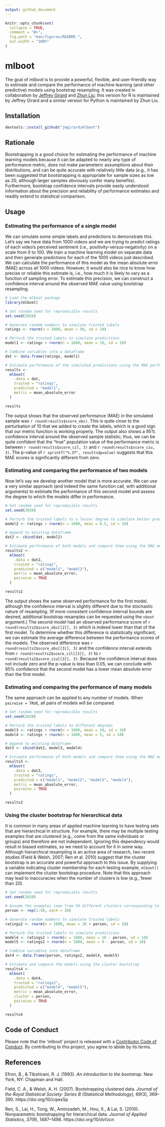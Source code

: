 ```yaml
---
output: github_document
---
```


<!-- README.md is generated from README.Rmd. Please edit that file -->

```r
knitr::opts_chunk$set(
  collapse = TRUE,
  comment = "#>",
  fig.path = "man/figures/README-",
  out.width = "100%"
)
```

# mlboot

The goal of *mlboot* is to provide a powerful, flexible, and user-friendly way to estimate and compare the performance of machine learning (and other predictive) models using bootstrap resampling. It was created in collaboration by [Jeffrey Girard](https://jmgirard.com/) and [Zhun Liu](http://justin1904.github.io/); this version for R is maintained by Jeffrey Girard and a similar version for Python is maintained by Zhun Liu.

## Installation

``` r
devtools::install_github("jmgirard/mlboot")
```

## Rationale

Bootstrapping is a good choice for estimating the performance of machine learning models because it can be adapted to nearly any type of performance metric, does not make parameteric assumptions about their distributions, and can be quite accurate with relatively little data (e.g., it has been suggested that bootstrapping is appropriate for sample sizes as low as 20, although larger samples obviously confer many benefits). Furthermore, bootstrap confidence intervals provide easily understood information about the precision and reliability of performance estimates and readily extend to statistical comparison.

## Usage

### Estimating the performance of a single model

We can simulate some simple labels and predictions to demonstrate this. Let's say we have data from 1000 videos and we are trying to predict ratings of each video's perceived sentiment (i.e., positivity-versus-negativity) on a scale from 0 to 100. We train a machine learning model on separate data and then generate predictions for each of the 1000 videos just described. We can calculate the performance of this model as the mean absolute error (MAE) across all 1000 videos. However, it would also be nice to know how precise or reliable this estimate is, i.e., how much it is likely to vary as a function of sampling error. To estimate this precision, we can construct a confidence interval around the observed MAE value using bootstrap resampling.

```r
# Load the mlboot package
library(mlboot)

# Set random seed for reproducible results
set.seed(2020)

# Generate random numbers to simulate trusted labels
ratings <- rnorm(n = 1000, mean = 50, sd = 10)

# Perturb the trusted labels to simulate predictions
model1 <- ratings + rnorm(n = 1000, mean = 10, sd = 10)

# Combine variables into a dataframe
dat <- data.frame(ratings, model1)

# Estimate performance of the simulated predictions using the MAE performance metric
results <- 
  mlboot(
    .data = dat,
    trusted = "ratings",
    predicted = "model1",
    metric = mean_absolute_error
  )

results
```

The output shows that the observed performance (MAE) in the simulated sample was `r round(results$score_obs)`. This is quite close to the perturbation of 10 that we added to create the labels, which is a good sign that our metric function is working properly. The output also shows a 95\% confidence interval around the observed sample statistic; thus, we can be quite confident that the "true" population value of the performance metric is between `r round(results$score_cil, 3)` and `r round(results$score_ciu, 3)`. The p-value of `r sprintf("%.3f", results$pvalue)` suggests that this MAE scores is significantly different from zero.

### Estimating and comparing the performance of two models
Now let's say we develop another model that is more accurate. We can use a very similar approach (and indeed the same function call, with additional arguments) to estimate the performance of this second model and assess the degree to which the models differ in performance.

```r
# Set random seed for reproducible results
set.seed(2020)

# Perturb the trusted labels to a lesser degree to simulate better predictions
model2 <- ratings + rnorm(n = 1000, mean = 8.5, sd = 10)

# Append to existing dataframe
dat2 <- cbind(dat, model2)

# Estimate performance of both models and compare them using the MAE metric
results2 <- 
  mlboot(
    .data = dat2,
    trusted = "ratings",
    predicted = c("model1", "model2"),
    metric = mean_absolute_error,
    pairwise = TRUE
  )

results2
```

The output shows the same observed performance for the first model, although the confidence interval is slightly different due to the stochastic nature of resampling. (If more consistent confidence interval bounds are desired, additional bootstrap resamples can be requested using the `nboot` argument.) The second model had an observed performance score of `r round(results2$score_obs[[2]], 3)` which is indeed lower than that of the first model. To determine whether this difference is statistically significant, we can estimate the average difference between the performance scores of the models. The observed difference was `r round(results2$score_obs[[3]], 3)` and the confidence interval extends from `r round(results2$score_cil[[3]], 3)` to `r round(results2$score_ciu[[3]], 3)`. Because the confidence interval does not include zero and the p-value is less than 0.05, we can conclude with 95\% confidence that the second model has a lower mean absolute error than the first model.

### Estimating and comparing the performance of many models
The same approach can be applied to any number of models. When `pairwise = TRUE`, all pairs of models will be compared.

```r
# Set random seed for reproducible results
set.seed(2020)

# Perturb the trusted labels to different degrees
model3 <- ratings + rnorm(n = 1000, mean = 10, sd = 10)
model4 <- ratings + rnorm(n = 1000, mean = 5, sd = 10)

# Append to existing dataframe
dat3 <- cbind(dat2, model3, model4)

# Estimate performance of both models and compare them using the MAE metric
results3 <- 
  mlboot(
    .data = dat3,
    trusted = "ratings",
    predicted = c("model1", "model2", "model3", "model4"),
    metric = mean_absolute_error,
    pairwise = TRUE
  )

results3
```

### Using the cluster bootstrap for hierarchical data
It is common in many areas of applied machine learning to have testing sets that are hierarchical in structure. For example, there may be multiple testing examples that are clustered (e.g., come from the same individuals or groups) and therefore are not independent. Ignoring this dependency would result in biased estimates, so we need to account for it in some way. Although hierarchical resampling is an active area of research, two recent studies (Field & Welsh, 2007; Ren et al. 2010) suggest that the cluster bootstrap is an accurate and powerful approach to this issue. By supplying a variable indicating cluster membership for each testing example, `mlboot()` can implement the cluster bootstrap procedure. Note that this approach may lead to inaccuracies when the number of clusters is low (e.g., fewer than 20). 

```r
# Set random seed for reproducible results
set.seed(2020)

# Assume the examples come from 50 different clusters corresponding to persons
person <- rep(1:50, each = 20)

# Generate random numbers to simulate trusted labels
ratings2 <- rnorm(n = 1000, mean = 20 + person, sd = 10)

# Perturb the trusted labels to simulate predictions
model4 <- ratings2 + rnorm(n = 1000, mean = 10 - person, sd = 10)
model5 <- ratings2 + rnorm(n = 1000, mean = 9 - person, sd = 10)

# Combine variables into dataframe
dat4 <- data.frame(person, ratings2, model4, model5)

# Estimate and compare the models using the cluster bootstrap
results4 <- 
  mlboot(
    .data = dat4,
    trusted = "ratings2",
    predicted = c("model4", "model5"),
    metric = mean_absolute_error,
    cluster = person,
    pairwise = TRUE
  )

results4
```

## Code of Conduct

Please note that the 'mlboot' project is released with a [Contributor Code of Conduct](.github/CODE_OF_CONDUCT.md). By contributing to this project, you agree to abide by its terms.

## References

Efron, B., & Tibshirani, R. J. (1993). *An introduction to the bootstrap.* New York, NY: Chapman and Hall.

Field, C. A., & Welsh, A. H. (2007). Bootstrapping clustered data. *Journal of the Royal Statistical Society: Series B (Statistical Methodology), 69*(3), 369–390. https://doi.org/10/cqwx5p

Ren, S., Lai, H., Tong, W., Aminzadeh, M., Hou, X., & Lai, S. (2010). Nonparametric bootstrapping for hierarchical data. *Journal of Applied Statistics, 37*(9), 1487–1498. https://doi.org/10/dvfzcn


